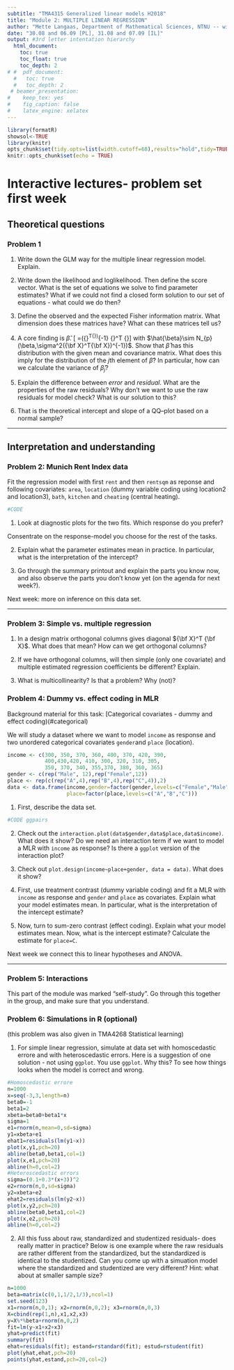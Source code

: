 ```yaml
---
subtitle: "TMA4315 Generalized linear models H2018"
title: "Module 2: MULTIPLE LINEAR REGRESSION"
author: "Mette Langaas, Department of Mathematical Sciences, NTNU -- with contributions from Ã˜yvind Bakke and Ingeborg Hem"
date: "30.08 and 06.09 [PL], 31.08 and 07.09 [IL]"
output: #3rd letter intentation hierarchy
  html_document:
    toc: true
    toc_float: true
    toc_depth: 2
# #  pdf_document:
  #   toc: true
  #   toc_depth: 2
 # beamer_presentation:
#    keep_tex: yes
#    fig_caption: false
#    latex_engine: xelatex
---
```


```r
library(formatR)
showsol<-TRUE
library(knitr)
opts_chunk$set(tidy.opts=list(width.cutoff=68),results="hold",tidy=TRUE,warning=FALSE,error=FALSE,message=FALSE)
knitr::opts_chunk$set(echo = TRUE)
```


# <a id="interactivew1">Interactive lectures- problem set first week</a>

## Theoretical questions

### Problem 1

1. Write down the GLM way for the multiple linear regression model. Explain.

2. Write down the likelihood and loglikelihood. Then define the score vector. What is the set of equations we solve to find parameter estimates? What if we could not find a closed form solution to our set of equations - what could we do then? 

3. Define the observed and the expected Fisher information matrix. What dimension does these matrices have? What can these matrices tell us?

4. A core finding is $\hat \beta$. 
\[ \hat{\beta}=({\bf X}^T{\bf X})^{-1} {\bf X}^T {\bf Y}\]
with $\hat{\beta}\sim N_{p}(\beta,\sigma^2({\bf X}^T{\bf X})^{-1})$. Show that $\hat{\beta}$ has this distribution with the given mean and covariance matrix. What does this imply for the distribution of the $j$th element of $\hat{\beta}$? In particular, how can we calculate the variance of $\hat{\beta}_j$?

5. Explain the difference between _error_ and _residual_.  What are the properties of the raw residuals? Why don't we want to use the raw residuals for model check? What is our solution to this?

6. That is the theoretical intercept and slope of a QQ--plot based on a normal sample?

---

## Interpretation and understanding

### Problem 2: Munich Rent Index data

Fit the regression model with first `rent` and then `rentsqm` as reponse and following covariates: `area`, `location` (dummy variable coding using location2 and location3), `bath`, `kitchen` and `cheating` (central heating).

```r
#CODE
```

1. Look at diagnostic plots for the two fits. Which response do you prefer?

Consentrate on the response-model you choose for the rest of the tasks.

2. Explain what the parameter estimates mean in practice. In particular, what is the interpretation of the intercept?

<!-- 3. What if you wanted to recode the location variable (average-good-excellent) so that the good location is the reference level. How can you do that, and what would that mean for your fitted model? Hint: first define a location factor, and then use `relevel`. -->

3. Go through the summary printout and explain the parts you know now, and also observe the parts you don't know yet (on the agenda for next week?). 

Next week: more on inference on this data set.

---

### Problem 3: Simple vs. multiple regression

1. In a design matrix orthogonal columns gives diagonal ${\bf X}^T {\bf X}$. What does that mean? How can we get orthogonal columns?

2. If we have orthogonal columns, will then simple (only one covariate) and multiple estimated regression coefficients be different? Explain.

3. What is multicollinearity? Is that a problem? Why (not)?

### Problem 4: Dummy vs. effect coding in MLR

Background material for this task: [Categorical covariates - dummy and effect coding)(#categorical)

We will study a dataset where we want to model `income` as response and two unordered categorical covariates `gender`and `place` (location). 

```r
income <- c(300, 350, 370, 360, 400, 370, 420, 390,
            400,430,420, 410, 300, 320, 310, 305,
            350, 370, 340, 355,370, 380, 360, 365)
gender <- c(rep("Male", 12),rep("Female",12))
place <- rep(c(rep("A",4),rep("B",4),rep("C",4)),2)
data <- data.frame(income,gender=factor(gender,levels=c("Female","Male")),
                   place=factor(place,levels=c("A","B","C")))
```

1. First, describe the data set. 

```r
#CODE ggpairs
```

2. Check out the `interaction.plot(data$gender,data$place,data$income)`. What does it show? Do we need an interaction term if we want to model a MLR with `income` as response?
Is there a `ggplot` version of the interaction plot?

3. Check out `plot.design(income~place+gender, data = data)`. What does it show?

4. First, use treatment contrast (dummy variable coding) and fit a MLR with `income` as response and `gender` and `place` as covariates. Explain what your model estimates mean. In particular, what is the interpretation of the intercept estimate?

5. Now, turn to sum-zero contrast (effect coding). Explain what your model estimates mean. Now, what is the intercept estimate?
Calculate the estimate for `place=C`.

Next week we connect this to linear hypotheses and ANOVA.

---

### Problem 5: Interactions

This part of the module was marked "self-study". Go through this together in the group, and make sure that you understand.

### Problem 6: Simulations in R (optional)
(this problem was also given in TMA4268 Statistical learning)

1. For simple linear regression, simulate at data set with homoscedastic errore and with heteroscedastic errors. Here is a suggestion of one solution - not using `ggplot`. You use `ggplot`.
Why this? To see how things looks when the model is correct and wrong.

```r
#Homoscedastic errore
n=1000
x=seq(-3,3,length=n)
beta0=-1
beta1=2
xbeta=beta0+beta1*x
sigma=1
e1=rnorm(n,mean=0,sd=sigma)
y1=xbeta+e1
ehat1=residuals(lm(y1~x))
plot(x,y1,pch=20)
abline(beta0,beta1,col=1)
plot(x,e1,pch=20)
abline(h=0,col=2)
#Heteroscedastic errors
sigma=(0.1+0.3*(x+3))^2
e2=rnorm(n,0,sd=sigma)
y2=xbeta+e2
ehat2=residuals(lm(y2~x))
plot(x,y2,pch=20)
abline(beta0,beta1,col=2)
plot(x,e2,pch=20)
abline(h=0,col=2)
```

2. All this fuss about raw, standardized and studentized residuals- does really matter in practice? Below is one example where the raw residuals are rather different from the standardized, but the standardized is identical to the studentized. Can you come up with a simuation model where the standardized and studentized are very different? Hint: what about at smaller sample size?

```r
n=1000
beta=matrix(c(0,1,1/2,1/3),ncol=1)
set.seed(123)
x1=rnorm(n,0,1); x2=rnorm(n,0,2); x3=rnorm(n,0,3)
X=cbind(rep(1,n),x1,x2,x3)
y=X%*%beta+rnorm(n,0,2)
fit=lm(y~x1+x2+x3)
yhat=predict(fit)
summary(fit)
ehat=residuals(fit); estand=rstandard(fit); estud=rstudent(fit)
plot(yhat,ehat,pch=20)
points(yhat,estand,pch=20,col=2)
```

